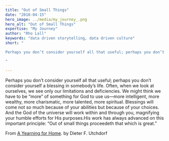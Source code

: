 ```yaml
---
title: "Out of Small Things"
date: "2018-04-15"
hero_image: ../media/my_journey_.png
hero_alt: "Out of Small Things"
expertise: "My Journey"
author: "Rho Lall"
keywords: "data driven storytelling, data driven culture"
short: "

Perhaps you don’t consider yourself all that useful; perhaps you don’t consider yourself a blessing in somebody’s life.

"

---
```

Perhaps you don’t consider yourself all that useful; perhaps you don’t consider yourself a blessing in somebody’s life. Often, when we look at ourselves, we see only our limitations and deficiencies. We might think we have to be “more” of something for God to use us—more intelligent, more wealthy, more charismatic, more talented, more spiritual. Blessings will come not so much because of your abilities but because of your choices. And the God of the universe will work within and through you, magnifying your humble efforts for His purposes.His work has always advanced on this important principle: “Out of small things proceedeth that which is great.”

From [A Yearning for Home](https://www.lds.org/general-conference/2017/10/a-yearning-for-home?lang=eng%E2%80%8B). by Dieter F. Utchdorf
